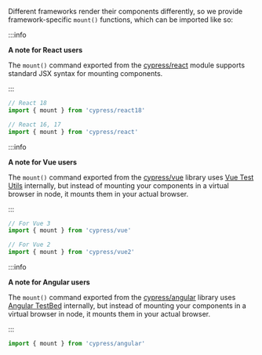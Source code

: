 Different frameworks render their components differently, so we provide
framework-specific `mount()` functions, which can be imported like so:

<Tabs>
<TabItem value='React'>

:::info

<strong>A note for React users</strong>

The `mount()` command exported from the
[cypress/react](https://github.com/cypress-io/cypress/tree/develop/npm/react)
module supports standard JSX syntax for mounting components.

:::

```js
// React 18
import { mount } from 'cypress/react18'

// React 16, 17
import { mount } from 'cypress/react'
```

</TabItem>

<TabItem value='Vue'>

:::info

<strong>A note for Vue users</strong>

The `mount()` command exported from the
[cypress/vue](https://github.com/cypress-io/cypress/tree/develop/npm/vue)
library uses [Vue Test Utils](https://vue-test-utils.vuejs.org/) internally, but
instead of mounting your components in a virtual browser in node, it mounts them
in your actual browser.

:::

```js
// For Vue 3
import { mount } from 'cypress/vue'

// For Vue 2
import { mount } from 'cypress/vue2'
```

</TabItem>
<TabItem value='Angular'>

:::info

<strong>A note for Angular users</strong>

The `mount()` command exported from the
[cypress/angular](https://github.com/cypress-io/cypress/tree/develop/npm/angular)
library uses [Angular TestBed](https://angular.io/api/core/testing/TestBed)
internally, but instead of mounting your components in a virtual browser in
node, it mounts them in your actual browser.

:::

```ts
import { mount } from 'cypress/angular'
```

</TabItem>
</Tabs>

